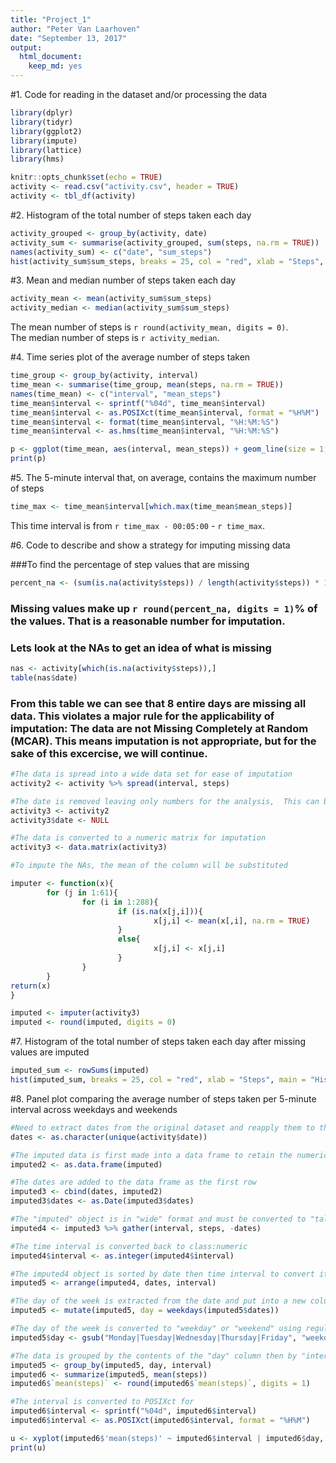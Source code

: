 ---
title: "Project_1"
author: "Peter Van Laarhoven"
date: "September 13, 2017"
output: 
  html_document: 
    keep_md: yes
---

#1. Code for reading in the dataset and/or processing the data

```{r setup}
library(dplyr)
library(tidyr)
library(ggplot2)
library(impute)
library(lattice)
library(hms)

knitr::opts_chunk$set(echo = TRUE)
activity <- read.csv("activity.csv", header = TRUE)
activity <- tbl_df(activity)

```

#2. Histogram of the total number of steps taken each day

```{r histogram}
activity_grouped <- group_by(activity, date)
activity_sum <- summarise(activity_grouped, sum(steps, na.rm = TRUE))
names(activity_sum) <- c("date", "sum_steps")
hist(activity_sum$sum_steps, breaks = 25, col = "red", xlab = "Steps", main = "Histogram of Total Steps taken per Day")
```

#3. Mean and median number of steps taken each day

```{r mean and median}
activity_mean <- mean(activity_sum$sum_steps)
activity_median <- median(activity_sum$sum_steps)
```

The mean number of steps is `r round(activity_mean, digits = 0)`.  
The median number of steps is `r activity_median`.  

#4. Time series plot of the average number of steps taken

```{r TimePlot}
time_group <- group_by(activity, interval)
time_mean <- summarise(time_group, mean(steps, na.rm = TRUE))
names(time_mean) <- c("interval", "mean_steps")
time_mean$interval <- sprintf("%04d", time_mean$interval)
time_mean$interval <- as.POSIXct(time_mean$interval, format = "%H%M")
time_mean$interval <- format(time_mean$interval, "%H:%M:%S")
time_mean$interval <- as.hms(time_mean$interval, "%H:%M:%S")

p <- ggplot(time_mean, aes(interval, mean_steps)) + geom_line(size = 1, color = "blue") + labs(x = "Time Interval in Minutes", y = "Average Steps", title = "Time series plot of the average number of steps taken") + guides(fill=FALSE) 
print(p)
```

#5. The 5-minute interval that, on average, contains the maximum number of steps

```{r 5 minute interval}
time_max <- time_mean$interval[which.max(time_mean$mean_steps)]
```

This time interval is from `r time_max - 00:05:00` - `r time_max`.

#6. Code to describe and show a strategy for imputing missing data

###To find the percentage of step values that are missing         
``` {r missing values}
percent_na <- (sum(is.na(activity$steps)) / length(activity$steps)) * 100
```
### Missing values make up `r round(percent_na, digits = 1)`% of the values.  That is a reasonable number for imputation.

### Lets look at the NAs to get an idea of what is missing

``` {r NAs}
nas <- activity[which(is.na(activity$steps)),]
table(nas$date)
```
### From this table we can see that 8 entire days are missing all data.  This violates a major rule for the applicability of imputation: The data are not Missing Completely at Random (MCAR).  This means imputation is not appropriate, but for the sake of this excercise, we will continue.   

``` {r imputation}
#The data is spread into a wide data set for ease of imputation
activity2 <- activity %>% spread(interval, steps)

#The date is removed leaving only numbers for the analysis,  This can be added back later.
activity3 <- activity2
activity3$date <- NULL

#The data is converted to a numeric matrix for imputation
activity3 <- data.matrix(activity3)

#To impute the NAs, the mean of the column will be substituted

imputer <- function(x){
        for (j in 1:61){
                for (i in 1:288){
                        if (is.na(x[j,i])){
                                x[j,i] <- mean(x[,i], na.rm = TRUE)   
                        }
                        else{
                                x[j,i] <- x[j,i]
                        }
                }        
        }
return(x)        
}

imputed <- imputer(activity3)
imputed <- round(imputed, digits = 0)

```

#7. Histogram of the total number of steps taken each day after missing values are imputed

```{r imputed_histogram}
imputed_sum <- rowSums(imputed)
hist(imputed_sum, breaks = 25, col = "red", xlab = "Steps", main = "Histogram of Total Steps taken per Day including Imputed Days")
```


#8. Panel plot comparing the average number of steps taken per 5-minute interval across weekdays and weekends

```{r panel_plot}
#Need to extract dates from the original dataset and reapply them to the imputed data
dates <- as.character(unique(activity$date))

#The imputed data is first made into a data frame to retain the numeric class of "imputed"
imputed2 <- as.data.frame(imputed)

#The dates are added to the data frame as the first row 
imputed3 <- cbind(dates, imputed2)
imputed3$dates <- as.Date(imputed3$dates)

#The "imputed" object is in "wide" format and must be converted to "tall" format.
imputed4 <- imputed3 %>% gather(interval, steps, -dates)

#The time interval is converted back to class:numeric
imputed4$interval <- as.integer(imputed4$interval)

#The imputed4 object is sorted by date then time interval to convert it back to the format of the original dataset
imputed5 <- arrange(imputed4, dates, interval)

#The day of the week is extracted from the date and put into a new column
imputed5 <- mutate(imputed5, day = weekdays(imputed5$dates))

#The day of the week is converted to "weekday" or "weekend" using regular expressions
imputed5$day <- gsub("Monday|Tuesday|Wednesday|Thursday|Friday", "weekday", imputed5$day) %>% gsub("Saturday|Sunday", "weekend", .)

#The data is grouped by the contents of the "day" column then by "interval"
imputed5 <- group_by(imputed5, day, interval)
imputed6 <- summarize(imputed5, mean(steps))
imputed6$`mean(steps)` <- round(imputed6$`mean(steps)`, digits = 1)

#The interval is converted to POSIXct for  
imputed6$interval <- sprintf("%04d", imputed6$interval)
imputed6$interval <- as.POSIXct(imputed6$interval, format = "%H%M")

u <- xyplot(imputed6$'mean(steps)' ~ imputed6$interval | imputed6$day, type = c("l"), pch = 20, lty = 1, lwd = 1, layout = c(1,2), col.line = "black", xlab = "Time of day", ylab = "Average Steps", main = "Comparison of Average Steps between Weekdays and Weekends", scales=list(x=list(at= seq(as.POSIXct(imputed6$interval[[1]]), by = "6 hour", length = 5), labels = format(seq(as.POSIXct(imputed6$interval[[1]]), by = "6 hour", length = 5), "%H hrs"))))
print(u)
```